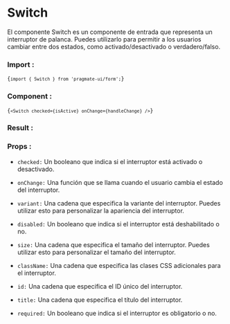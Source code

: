 
# Switch

El componente Switch es un componente de entrada que representa un interruptor de palanca. Puedes utilizarlo para
permitir a los usuarios cambiar entre dos estados, como activado/desactivado o verdadero/falso.

### Import :

<Code>{`import { Switch } from 'pragmate-ui/form';`}</Code>

### Component :

<Code>{`<Switch checked={isActive} onChange={handleChange} />`}</Code>

### Result :

<Results />

### Props :

-   `checked:` Un booleano que indica si el interruptor está activado o desactivado.

-   `onChange:` Una función que se llama cuando el usuario cambia el estado del interruptor.

-   `variant:` Una cadena que especifica la variante del interruptor. Puedes utilizar esto para personalizar la
    apariencia del interruptor.

-   `disabled:` Un booleano que indica si el interruptor está deshabilitado o no.

-   `size:` Una cadena que especifica el tamaño del interruptor. Puedes utilizar esto para personalizar el tamaño del
    interruptor.

-   `className:` Una cadena que especifica las clases CSS adicionales para el interruptor.

-   `id:` Una cadena que especifica el ID único del interruptor.

-   `title:` Una cadena que especifica el título del interruptor.

-   `required:` Un booleano que indica si el interruptor es obligatorio o no.
